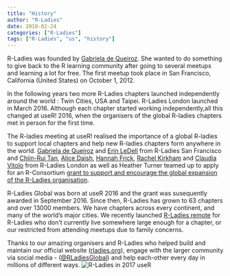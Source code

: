 ```yaml
---
title: "History"
author: "R-Ladies"
date: 2018-02-24
categories: ["R-Ladies"]
tags: ["R-Ladies", "us", "history"]
---
```


R-Ladies was founded by [Gabriela de Queiroz](https://rladies.org/united-states-rladies/name/gabriela-de-queiroz/). She wanted to do something to give back to the R learning community after going to several meetups and learning a lot for free.  The first meetup took place in San Francisco, California (United States) on October 1, 2012. <!-- I think it would be great here to talk a bit about what an R-ladies meetup initially involved eg mentoring, training, guest speakers?  -->

In the following years two more R-Ladies chapters launched independently around the world <!--who by?-->: Twin Cities, USA and Taipei. R-Ladies London launched in March 2016. <!--I don't really understand this bit - did Gabriella initiate the other R ladies groups or did they all start organically? was it a coincidence that they were all called R-Ladies? Who set up these groups?--> Although each chapter started working independently,<!-- ~~the need for high-level coordination and support became evident at useR! 2016 where the San Francisco and London chapters met.~~ -->all this changed at useR! 2016, when the organisers of the global R-ladies chapters met in person for the first time. 

The R-ladies meeting at useR! realised the importance of a global R-ladies to support local chapters and help new R-ladies chapters form anywhere in the world. [Gabriela de Queiroz](https://rladies.org/united-states-rladies/name/gabriela-de-queiroz/) and [Erin LeDell](https://rladies.org/r-speakers/name/erin-ledell/) from R-Ladies San Francisco and [Chiin-Rui Tan](https://rladies.org/r-speakers/name/chiin-rui-tan/), [Alice Daish](https://rladies.org/ladies-complete-list/name/alice-daish/), [Hannah Frick](https://rladies.org/ladies-complete-list/name/hannah-frick/), [Rachel Kirkham](https://rladies.org/ladies-complete-list/name/rachel-kirkham/) and [Claudia Vitolo](https://rladies.org/r-speakers/name/claudia-vitolo/) from R-Ladies London as well as Heather Turner teamed up to apply for an R-Consortium [grant to support and encourage the global expansion of the R-Ladies organisation](https://github.com/rladies/global/blob/master/rconsortium/FINAL%20-%20201607-%20rconsortiumproposalr-ladiesalignmentandglobalexpansion-july2016.pdf).  

R-Ladies Global was born at useR 2016 and the grant was susequently awarded in September 2016. Since then, R-Ladies has grown to 63 chapters <!-- there should be a link here to a list of every chapter --> and over 13000 members. We have chapters across every continent, and many of the world's major cities. We recently launched [R-Ladies remote](https://twitter.com/RLadiesRemote) for R-Ladies who don't currently live somewhere large enough for a chapter, or our restricted from attending meetups due to family concerns.

<!-- I'd love to say something here about R-ladies impact now. ie our events serve all R users from absolute beginners to experienced users. Some of the most respected R-users in both industry and academia are involved in R-ladies eg ... Some examples of some events that we have had or more obscure places R ladies are being formed, etc?-->
Thanks to our amazing organisers and R-Ladies who helped build and maintain our official website ([rladies.org](https://rladies.org/)), engage with the larger community via social media - ([\@RLadiesGlobal](https://twitter.com/rladiesglobal?lang=en)) and help each-other every day in millions of different ways.
![R-Ladies in 2017 useR](../../image/R-Ladies.png)